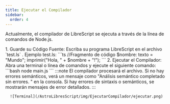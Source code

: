 ```yaml
---
title: Ejecutar el Compilador
sidebar:
  order: 4
---
```



Actualmente, el compilador de LibreScript se ejecuta a través de la línea de comandos de Node.js.

<Steps>
  1. Guarde su Código Fuente: Escriba su programa LibreScript en el archivo `test.ls` .
      Ejemplo test.ls:
      ```ts
      //Fragmento de código
      $nombre: texto = "Mundo";
      imprimir("Hola, " + $nombre + "!");
      ```
  2. Ejecutar el Compilador: Abra una terminal o línea de comandos y ejecute el siguiente comando:
      ```bash
      node main.js
      ```
      :::note
      El compilador procesará el archivo. Si no hay errores semánticos, verá un mensaje como "Análisis semántico completado sin errores. " en la consola. Si hay errores de sintaxis o semánticos, se mostrarán mensajes de error detallados.
      :::

      ![Terminal](/AstroLibresScript/img/EjecutarCompilador/ejecutar.png)
</Steps>